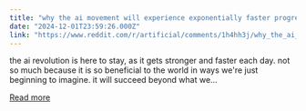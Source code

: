 ```yaml
---
title: "why the ai movement will experience exponentially faster progress, and why no one can in any way slow down or stop it."
date: "2024-12-01T23:59:26.000Z"
link: "https://www.reddit.com/r/artificial/comments/1h4hh3j/why_the_ai_movement_will_experience_exponentially/"
---
```


the ai revolution is here to stay, as it gets stronger and faster each day. not so much because it is so beneficial to the world in ways we're just beginning to imagine. it will succeed beyond what we...

[Read more](https://www.reddit.com/r/artificial/comments/1h4hh3j/why_the_ai_movement_will_experience_exponentially/)
